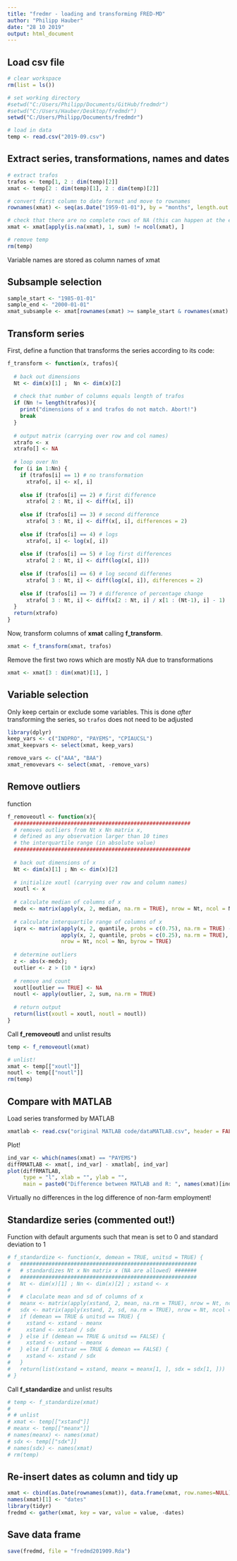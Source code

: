 ```yaml
---
title: "fredmr - loading and transforming FRED-MD"
author: "Philipp Hauber"
date: "28 10 2019"
output: html_document
---
```


## Load csv file

```r
# clear workspace
rm(list = ls())

# set working directory
#setwd("C:/Users/Philipp/Documents/GitHub/fredmdr")
#setwd("C:/Users/Hauber/Desktop/fredmdr")
setwd("C:/Users/Philipp/Documents/fredmdr")

# load in data
temp <- read.csv("2019-09.csv")
```

## Extract series, transformations, names and dates

```r
# extract trafos
trafos <- temp[1, 2 : dim(temp)[2]]
xmat <- temp[2 : dim(temp)[1], 2 : dim(temp)[2]]

# convert first column to date format and move to rownames
rownames(xmat) <- seq(as.Date("1959-01-01"), by = "months", length.out = dim(xmat)[1])

# check that there are no complete rows of NA (this can happen at the end of the sample when reading in the csv)
xmat <- xmat[apply(is.na(xmat), 1, sum) != ncol(xmat), ]

# remove temp
rm(temp)
```

Variable names are stored as column names of xmat

## Subsample selection

```r
sample_start <- "1985-01-01"
sample_end <- "2000-01-01"
xmat_subsample <- xmat[rownames(xmat) >= sample_start & rownames(xmat) <= sample_end, ]
```

## Transform series

First, define a function that transforms the series according to its code: 

```r
f_transform <- function(x, trafos){
  
  # back out dimensions
  Nt <- dim(x)[1] ;  Nn <- dim(x)[2]
  
  # check that number of columns equals length of trafos
  if (Nn != length(trafos)){
    print("dimensions of x and trafos do not match. Abort!")
    break
  }
  
  # output matrix (carrying over row and col names)
  xtrafo <- x
  xtrafo[] <- NA
  
  # loop over Nn
  for (i in 1:Nn) {
    if (trafos[i] == 1) # no transformation
      xtrafo[, i] <- x[, i]
    
    else if (trafos[i] == 2) # first difference
      xtrafo[ 2 : Nt, i] <- diff(x[, i])
    
    else if (trafos[i] == 3) # second difference
      xtrafo[ 3 : Nt, i] <- diff(x[, i], differences = 2)
    
    else if (trafos[i] == 4) # logs
      xtrafo[, i] <- log(x[, i])
    
    else if (trafos[i] == 5) # log first differences
      xtrafo[ 2 : Nt, i] <- diff(log(x[, i]))
    
    else if (trafos[i] == 6) # log second differenes
      xtrafo[ 3 : Nt, i] <- diff(log(x[, i]), differences = 2)
    
    else if (trafos[i] == 7) # difference of percentage change
      xtrafo[ 3 : Nt, i] <- diff(x[2 : Nt, i] / x[1 : (Nt-1), i] - 1)
  } 
  return(xtrafo)
}
```

Now, transform columns of **xmat** calling **f_transform**. 

```r
xmat <- f_transform(xmat, trafos)
```

Remove the first two rows which are mostly NA due to transformations

```r
xmat <- xmat[3 : dim(xmat)[1], ]
```

## Variable selection 

Only keep certain or exclude some variables. This is done *after* transforming the series, so `trafos` does not need to be adjusted

```r
library(dplyr)
keep_vars <- c("INDPRO", "PAYEMS", "CPIAUCSL")
xmat_keepvars <- select(xmat, keep_vars)

remove_vars <- c("AAA", "BAA")
xmat_removevars <- select(xmat, -remove_vars)
```

## Remove outliers

function

```r
f_removeoutl <- function(x){
  ########################################################    
  # removes outliers from Nt x Nn matrix x, 
  # defined as any observation larger than 10 times 
  # the interquartile range (in absolute value)
  ########################################################    
    
  # back out dimensions of x    
  Nt <- dim(x)[1] ; Nn <- dim(x)[2]
  
  # initialize xoutl (carrying over row and column names)
  xoutl <- x
  
  # calculate median of columns of x
  medx <- matrix(apply(x, 2, median, na.rm = TRUE), nrow = Nt, ncol = Nn, byrow = TRUE)
  
  # calculate interquartile range of columns of x
  iqrx <- matrix(apply(x, 2, quantile, probs = c(0.75), na.rm = TRUE) - 
                 apply(x, 2, quantile, probs = c(0.25), na.rm = TRUE), 
                 nrow = Nt, ncol = Nn, byrow = TRUE)
  
  # determine outliers
  z <- abs(x-medx);
  outlier <- z > (10 * iqrx)
  
  # remove and count
  xoutl[outlier == TRUE] <- NA
  noutl <- apply(outlier, 2, sum, na.rm = TRUE)
  
  # return output
  return(list(xoutl = xoutl, noutl = noutl))
}
```

Call **f_removeoutl** and unlist results
```r
temp <- f_removeoutl(xmat)

# unlist!
xmat <- temp[["xoutl"]]
noutl <- temp[["noutl"]]
rm(temp)
```

## Compare with MATLAB

Load series transformed by MATLAB

```r
xmatlab <- read.csv("original MATLAB code/dataMATLAB.csv", header = FALSE)
```

Plot!

```r
ind_var <- which(names(xmat) == "PAYEMS")
diffRMATLAB <- xmat[, ind_var] - xmatlab[, ind_var]
plot(diffRMATLAB, 
     type = "l", xlab = "", ylab = "", 
     main = paste0("Difference between MATLAB and R: ", names(xmat)[ind_var]))
```

Virtually no differences in the log difference of non-farm employment!

## Standardize series (commented out!)

Function with default arguments such that mean is set to 0 and standard deviation to 1

```r
# f_standardize <- function(x, demean = TRUE, unitsd = TRUE) {
#   ########################################################    
#   # standardizes Nt x Nn matrix x (NA are allowed) #######
#   ########################################################  
#   Nt <- dim(x)[1] ; Nn <- dim(x)[2] ; xstand <- x
#   
#   # claculate mean and sd of columns of x
#   meanx <- matrix(apply(xstand, 2, mean, na.rm = TRUE), nrow = Nt, ncol = Nn, byrow = TRUE)
#   sdx <- matrix(apply(xstand, 2, sd, na.rm = TRUE), nrow = Nt, ncol = Nn, byrow = TRUE)
#   if (demean == TRUE & unitsd == TRUE) {
#     xstand <- xstand - meanx
#     xstand <- xstand / sdx
#   } else if (demean == TRUE & unitsd == FALSE) {
#     xstand <- xstand - meanx
#   } else if (unitvar == TRUE & demean == FALSE) {
#     xstand <- xstand / sdx
#   }
#   return(list(xstand = xstand, meanx = meanx[1, ], sdx = sdx[1, ]))
# }
```

Call **f_standardize** and unlist results

```r
# temp <- f_standardize(xmat)
# 
# # unlist
# xmat <- temp[["xstand"]]
# meanx <- temp[["meanx"]]
# names(meanx) <- names(xmat)
# sdx <- temp[["sdx"]]
# names(sdx) <- names(xmat)
# rm(temp)
```

## Re-insert dates as column and tidy up

```r
xmat <- cbind(as.Date(rownames(xmat)), data.frame(xmat, row.names=NULL))
names(xmat)[1] <- "dates"
library(tidyr)
fredmd <- gather(xmat, key = var, value = value, -dates)
```


## Save data frame

```r
save(fredmd, file = "fredmd201909.Rda")
```

